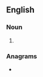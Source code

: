 ==English==

===Noun===
{{head|en|noun plural form}}

# {{plural of|balm|lang=en}}

===Anagrams===
* {{anagrams|en|a=ablms|ALBMs|blams|lambs}}
